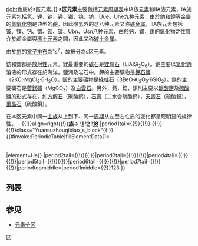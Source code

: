 {{NoteTA|T=zh-hans:s区元素; zh-hant:s區元素|dt=標題字母小寫|G1=Chemistry}}
[[FILE:Orbitalblöcke_neu.svg|right]]也屬於s區元素。]]
'''s区元素'''主要包括[[元素周期表|元素周期表]]中IA族[[元素|元素]]和IIA族元素，IA族元素包括[[氢|氢]]、[[锂|锂]]、[[钠|钠]]、[[钾|钾]]、[[铷|铷]]、[[铯|铯]]、[[钫|钫]]、[[Uue|Uue]]、Uhe九种元素，由於鈉和鉀等金屬的[[氫氧化物|氫氧化物]]是典型的[[鹼|鹼]]，因此除氢外的这八种元素又称[[碱金属|碱金属]]，IIA族元素包括[[铍|铍]]、[[镁|镁]]、[[钙|钙]]、[[锶|锶]]、[[钡|钡]]、[[镭|镭]]、[[Ubn|Ubn]]、Usn八种元素，由於鈣，鍶，鋇的[[氧化物|氧化物]]之性質介於鹼金屬與[[稀土元素|稀土元素]]之間，因此又称[[碱土金属|碱土金属]]。

由於[[氦|氦]]的[[電子排布|電子排布]]為1s<sup>2</sup>，故被分為s区元素。

鈁和鐳都是[[放射性|放射性]]元素。鋰最重要的[[礦石|礦石]]是[[鋰輝石|鋰輝石]]（LiAlSi<sub>2</sub>O<sub>6</sub>）。鈉主要以[[氯化鈉|氯化鈉]]溶液的形式存在於海洋，鹽湖及岩石中。鉀的主要礦物是[[鉀石鹽|鉀石鹽]]（2KCl·MgCl<sub>2</sub>·6H<sub>2</sub>O）。鈹的主要礦物是[[綠柱石|綠柱石]]（3BeO·Al<sub>2</sub>O<sub>3</sub>·6SiO<sub>2</sub>）。鎂的主要礦石是[[菱鎂礦|菱鎂礦]]（MgCO<sub>3</sub>）及[[白雲石|白雲石]]。另外，鈣，鍶，鋇則主要以[[碳酸鹽|碳酸鹽]]及[[硫酸鹽|硫酸鹽]]的形式存在，如[[方解石|方解石]]（碳酸鈣），[[石膏|石膏]]（二水合硫酸鈣），[[天青石|天青石]]（硫酸鍶），[[重晶石|重晶石]]（硫酸鋇）。

在本区元素中同一[[族_(化学)|主族]]从上到下、同一[[元素周期|周期]]从左至右性质的变化都呈现明显的规律性。
{{元素週期表 (正文) | lanthanideBelow=no | type=block
| 鑭系置下方=no | AutoAlign = no | tablsStyle = align=center | 顯示缺字=no
| groupList=1,2
|toprow=
{{!}}- 
{{!}}align=right{{!}}'''族→'''
!'''[[鹼金屬|1]]'''
!'''[[鹼土金屬|2]]'''
!'''[[稀有氣體|18]]'''
|period1tail={{!}}{{!}} {{!}}{{!}}class="Yuansuzhouqibiao_s_block"{{!}}{{#invoke:PeriodicTable|fillElementData|1=<span class="{{{PhaseStyleClass}}}">'''{{{Z}}}'''</span><br />{{{Symbol}}}<br />{{{NameWithLink}}}<br />{{{AtomicWeight}}}|element=He}}
|period2tail={{!}}{{!}}|period3tail={{!}}{{!}}|period4tail={{!}}{{!}}|period5tail={{!}}{{!}}|period6tail={{!}}{{!}}|period7tail={{!}}{{!}}|periodtopmiddle=​|period1middle={{!}}123
}}

== 列表 ==
{{元素列表|
H,He,
Li,Be,
Na,Mg,
K,Ca,
Rb,Sr,
Cs,Ba,
Fr,Ra,
|cols=穩定性,週期,性質,核子數,電子組態,同位素}}

==参见==
*[[元素分区|元素分区]]

{{化學元素分類}}
{{元素週期表}}

[[Category:元素周期表|区]]
